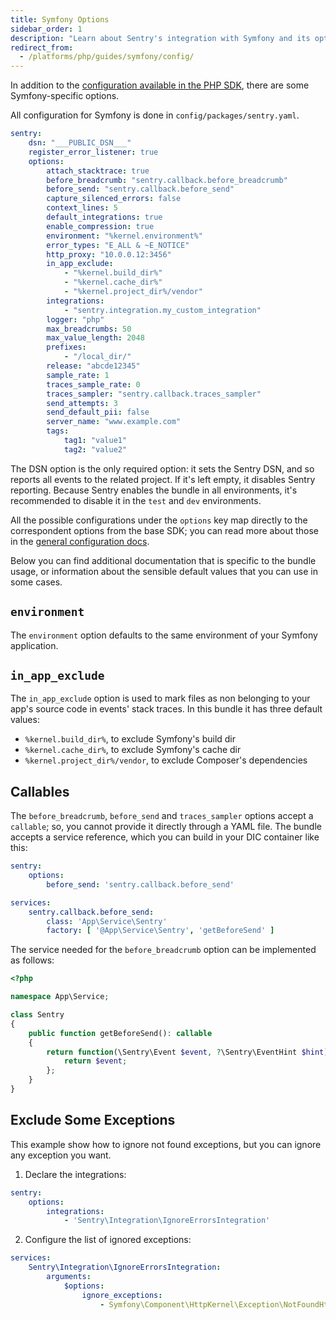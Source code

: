 ```yaml
---
title: Symfony Options
sidebar_order: 1
description: "Learn about Sentry's integration with Symfony and its options."
redirect_from:
  - /platforms/php/guides/symfony/config/
---
```


In addition to the [configuration available in the PHP SDK](../options/), there are some Symfony-specific options.

All configuration for Symfony is done in `config/packages/sentry.yaml`.

```yaml {filename:config/packages/sentry.yaml}
sentry:
    dsn: "___PUBLIC_DSN___"
    register_error_listener: true
    options:
        attach_stacktrace: true
        before_breadcrumb: "sentry.callback.before_breadcrumb"
        before_send: "sentry.callback.before_send"
        capture_silenced_errors: false
        context_lines: 5
        default_integrations: true
        enable_compression: true
        environment: "%kernel.environment%"
        error_types: "E_ALL & ~E_NOTICE"
        http_proxy: "10.0.0.12:3456"
        in_app_exclude:
            - "%kernel.build_dir%"
            - "%kernel.cache_dir%"
            - "%kernel.project_dir%/vendor"
        integrations:
            - "sentry.integration.my_custom_integration"
        logger: "php"
        max_breadcrumbs: 50
        max_value_length: 2048
        prefixes:
            - "/local_dir/"
        release: "abcde12345"
        sample_rate: 1
        traces_sample_rate: 0
        traces_sampler: "sentry.callback.traces_sampler"
        send_attempts: 3
        send_default_pii: false
        server_name: "www.example.com"
        tags:
            tag1: "value1"
            tag2: "value2"
```

The DSN option is the only required option: it sets the Sentry DSN, and so reports all events to the related project. If it's
left empty, it disables Sentry reporting. Because Sentry enables the bundle in all environments, it's recommended to
disable it in the `test` and `dev` environments.

All the possible configurations under the `options` key map directly to the correspondent options from the base SDK;
you can read more about those in the [general configuration docs](../options/).

Below you can find additional documentation that is specific to the bundle usage, or information about the sensible default
values that you can use in some cases.

## `environment`

The `environment` option defaults to the same environment of your Symfony application.

## `in_app_exclude`

The `in_app_exclude` option is used to mark files as non belonging to your app's source code in events' stack traces.
In this bundle it has three default values:

- `%kernel.build_dir%`, to exclude Symfony's build dir
- `%kernel.cache_dir%`, to exclude Symfony's cache dir
- `%kernel.project_dir%/vendor`, to exclude Composer's dependencies

## Callables

The `before_breadcrumb`, `before_send` and `traces_sampler` options accept a `callable`; so, you cannot provide it directly through
a YAML file. The bundle accepts a service reference, which you can build in your DIC container like this:

```yaml {filename:config/packages/sentry.yaml}
sentry:
    options:
        before_send: 'sentry.callback.before_send'

services:
    sentry.callback.before_send:
        class: 'App\Service\Sentry'
        factory: [ '@App\Service\Sentry', 'getBeforeSend' ]
```

The service needed for the `before_breadcrumb` option can be implemented as follows:

```php {filename:src/Service/Sentry.php}
<?php

namespace App\Service;

class Sentry
{
    public function getBeforeSend(): callable
    {
        return function(\Sentry\Event $event, ?\Sentry\EventHint $hint): ?\Sentry\Event {
            return $event;
        };
    }
}
```

## Exclude Some Exceptions

This example show how to ignore not found exceptions, but you can ignore any exception you want.

1. Declare the integrations:

```yaml {filename:config/packages/sentry.yaml}
sentry:
    options:
        integrations:
            - 'Sentry\Integration\IgnoreErrorsIntegration'
```

2. Configure the list of ignored exceptions:

```yaml {filename:config/services.yaml}
services:
    Sentry\Integration\IgnoreErrorsIntegration:
        arguments:
            $options:
                ignore_exceptions:
                    - Symfony\Component\HttpKernel\Exception\NotFoundHttpException
```
